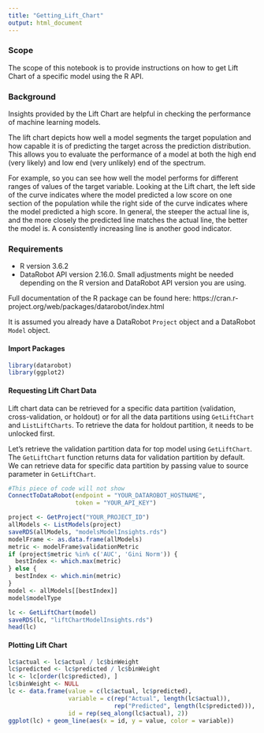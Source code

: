 ```yaml
---
title: "Getting_Lift_Chart"
output: html_document
---
```


### Scope
The scope of this notebook is to provide instructions on how to get Lift Chart of a specific model using the R API.


### Background
Insights provided by the Lift Chart are helpful in checking the performance of machine learning models. 

The lift chart depicts how well a model segments the target population and how capable it is of predicting the target across the prediction distribution.  This allows you to evaluate the performance of a model at both the high end (very likely) and low end (very unlikely) end of the spectrum. 

For example, so you can see how well the model performs for different ranges of values of the target variable. Looking at the Lift chart, the left side of the curve indicates where the model predicted a low score on one section of the population while the right side of the curve indicates where the model predicted a high score. In general, the steeper the actual line is, and the more closely the predicted line matches the actual line, the better the model is. A consistently increasing line is another good indicator.

### Requirements

- R version 3.6.2
-  DataRobot API version 2.16.0. 
Small adjustments might be needed depending on the R version and DataRobot API version you are using.

Full documentation of the R package can be found here: https://cran.r-project.org/web/packages/datarobot/index.html

It is assumed you already have a DataRobot <code>Project</code> object and a DataRobot <code>Model</code> object.

#### Import Packages

```r
library(datarobot)
library(ggplot2)
```

#### Requesting Lift Chart Data

Lift chart data can be retrieved for a specific data partition (validation, cross-validation, or holdout) or for all the data partitions using <code>GetLiftChart</code> and <code>ListLiftCharts</code>. To retrieve the data for holdout partition, it needs to be unlocked first.

Let’s retrieve the validation partition data for top model using <code>GetLiftChart</code>. The <code>GetLiftChart</code> function returns data for validation partition by default. We can retrieve data for specific data partition by passing value to source parameter in <code>GetLiftChart</code>.

```r
#This piece of code will not show
ConnectToDataRobot(endpoint = "YOUR_DATAROBOT_HOSTNAME", 
                   token = "YOUR_API_KEY")

project <- GetProject("YOUR_PROJECT_ID")
allModels <- ListModels(project)
saveRDS(allModels, "modelsModelInsights.rds")
modelFrame <- as.data.frame(allModels)
metric <- modelFrame$validationMetric
if (project$metric %in% c('AUC', 'Gini Norm')) {
  bestIndex <- which.max(metric)
} else {
  bestIndex <- which.min(metric)
}
model <- allModels[[bestIndex]]
model$modelType
```


```r
lc <- GetLiftChart(model)
saveRDS(lc, "liftChartModelInsights.rds")
head(lc)
```

#### Plotting Lift Chart
```r
lc$actual <- lc$actual / lc$binWeight
lc$predicted <- lc$predicted / lc$binWeight
lc <- lc[order(lc$predicted), ]
lc$binWeight <- NULL
lc <- data.frame(value = c(lc$actual, lc$predicted),
                 variable = c(rep("Actual", length(lc$actual)),
                              rep("Predicted", length(lc$predicted))),
                 id = rep(seq_along(lc$actual), 2))
ggplot(lc) + geom_line(aes(x = id, y = value, color = variable))
```

